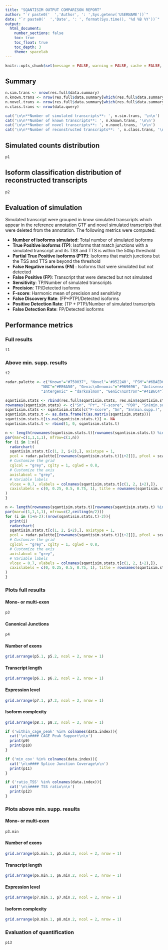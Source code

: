 ```yaml
---
title: "SQANTISIM OUTPUT COMPARISON REPORT"
author: "`r paste0('  ','Author', ': ',Sys.getenv('USERNAME'))`"
date: "`r paste0('  ','Date', ': ', format(Sys.time(), '%d %B %Y'))`"
output:
  html_document:
    number_sections: false
    toc: true
    toc_float: true
    toc_depth: 3
    theme: spacelab
---
```


<!-- Basic setting -->

```r
knitr::opts_chunk$set(message = FALSE, warning = FALSE, cache = FALSE, echo = FALSE)
```

<!-- Report generation -->

## Summary

```r
n.sim.trans <- nrow(res.full$data.summary)
n.known.trans <- nrow(res.full$data.summary[which(res.full$data.summary$sim_type == "known"),])
n.novel.trans <- nrow(res.full$data.summary[which(res.full$data.summary$sim_type == "novel"),])
n.class.trans <- nrow(data.query)

cat('\n\n**Number of simulated transcripts**: ', n.sim.trans, '\n\n')
cat('\n\n**Number of known transcripts**: ', n.known.trans, '\n\n')
cat('\n\n**Number of novel transcripts**: ', n.novel.trans, '\n\n')
cat('\n\n**Number of reconstructed transcripts**: ', n.class.trans, '\n\n')
```

## Simulated counts distribution

```r
p1
```

## Isoform classification distribution of reconstructed transcripts

```r
p2
```

## Evaluation of simulation 

Simulated transcript were grouped in know simulated transcripts which appear in the reference annotation GTF and novel simulated transcripts that were deleted from the annotation. The following metrics were computed:

- **Number of isoforms simulated**: Total number of simulated isoforms
- **True Positive isoforms (TP)**: Isoforms that match junctions with a simulated transcript and its TSS and TTS is within the 50bp threshold
- **Partial True Positive isoforms (PTP)**: Isoforms that match junctions but the TSS and TTS are beyond the threshold
- **False Negative isoforms (FN) **: Isoforms that were simulated but not detected
- **False Positive (FP)**: Transcript that were detected but not simulated
- **Sensitivity**: TP/Number of simulated transcripts
- **Precision**: TP/Detected isoforms
- **F-score**: Harmonic mean of precision and sensitivity
- **False Discovery Rate**: (FP+PTP)/Detected isoforms
- **Positive Detection Rate**: (TP + PTP)/Number of simulated transcripts
- **False Detection Rate**: FP/Detected isoforms

## Performance metrics

### Full results

```r
t1
```

### Above min. supp. results

```r
t2
```

```r
radar.palette <- c("Known"="#750037", "Novel"='#052240', "FSM"="#6BAED6", "ISM"="#FC8D59", "NIC"="#78C679", 
                "NNC"="#EE6A50", "Genic\nGenomic"="#969696", "Antisense"="#66C2A4", "Fusion"="goldenrod1",
                "Intergenic" = "darksalmon", "Genic\nIntron"="#41B6C4")

sqantisim.stats <- rbind(res.full$sqantisim.stats, res.min$sqantisim.stats)[c("Sensitivity", "Precision", "F-score", "Positive_Detection_Rate", "Sensitivity1"),]
rownames(sqantisim.stats) <- c("Sn", "Pr", "F-score", "PDR", "Sn(min.supp.)")
sqantisim.stats <- sqantisim.stats[c("F-score", "Sn", "Sn(min.supp.)", "Pr", "PDR"), which(!is.na(sqantisim.stats["F-score",]))]
sqantisim.stats.t <- as.data.frame(t(as.matrix(sqantisim.stats)))
sqantisim.stats.t[is.na(sqantisim.stats.t)] <- NA
sqantisim.stats.t <- rbind(1, 0, sqantisim.stats.t)

n <- length(rownames(sqantisim.stats.t)[rownames(sqantisim.stats.t) %in% c("Known", "Novel")])
par(mar=c(1,1,1,1), mfrow=c(1,n))
for (i in 1:n){
  radarchart(
  sqantisim.stats.t[c(1, 2, i+2),], axistype = 1,
  pcol = radar.palette[[rownames(sqantisim.stats.t)[i+2]]], pfcol = scales::alpha(radar.palette[[rownames(sqantisim.stats.t)[i+2]]], 0.5), plwd = 2, plty = 1,
  # Customize the grid
  cglcol = "grey", cglty = 1, cglwd = 0.8,
  # Customize the axis
  axislabcol = "grey", 
  # Variable labels
  vlcex = 0.7, vlabels = colnames(sqantisim.stats.t[c(1, 2, i+2),]),
  caxislabels = c(0, 0.25, 0.5, 0.75, 1), title = rownames(sqantisim.stats.t)[i+2]
)
}

n <- length(rownames(sqantisim.stats.t)[rownames(sqantisim.stats.t) %in% c("1", "2", "Known", "Novel")])
par(mar=c(1,1,1,1), mfrow=c(2,ceiling(n/2)))
for (i in (1+n-2):(nrow(sqantisim.stats.t)-2)){
  print(i)
  radarchart(
  sqantisim.stats.t[c(1, 2, i+2),], axistype = 1,
  pcol = radar.palette[[rownames(sqantisim.stats.t)[i+2]]], pfcol = scales::alpha(radar.palette[[rownames(sqantisim.stats.t)[i+2]]], 0.5), plwd = 2, plty = 1,
  # Customize the grid
  cglcol = "grey", cglty = 1, cglwd = 0.8,
  # Customize the axis
  axislabcol = "grey", 
  # Variable labels
  vlcex = 0.7, vlabels = colnames(sqantisim.stats.t[c(1, 2, i+2),]),
  caxislabels = c(0, 0.25, 0.5, 0.75, 1), title = rownames(sqantisim.stats.t)[i+2]
)
}
```

### Plots full results {.tabset}

#### Mono- or multi-exon

```r
p3
```

#### Canonical Junctions

```r
p4
```

#### Number of exons

```r
grid.arrange(p5.1, p5.2, ncol = 2, nrow = 1)
```

#### Transcript length

```r
grid.arrange(p6.1, p6.2, ncol = 2, nrow = 1)
```

#### Expression level

```r
grid.arrange(p7.1, p7.2, ncol = 2, nrow = 1)
```

#### Isoform complexity

```r
grid.arrange(p8.1, p8.2, ncol = 2, nrow = 1)
```


```r
if ('within_cage_peak' %in% colnames(data.index)){
  cat('\n\n#### CAGE Peak Support\n\n')
  print(p9)
  print(p10)
}

if ('min_cov' %in% colnames(data.index)){
  cat('\n\n#### Splice Junction Coverage\n\n')
  print(p11)
}

if ('ratio_TSS' %in% colnames(data.index)){
  cat('\n\n#### TSS ratio\n\n')
  print(p12)
}
```

### Plots above min. supp. results {.tabset}

#### Mono- or multi-exon

```r
p3.min
```

#### Number of exons

```r
grid.arrange(p5.min.1, p5.min.2, ncol = 2, nrow = 1)
```

#### Transcript length

```r
grid.arrange(p6.min.1, p6.min.2, ncol = 2, nrow = 1)
```

#### Expression level

```r
grid.arrange(p7.min.1, p7.min.2, ncol = 2, nrow = 1)
```

#### Isoform complexity

```r
grid.arrange(p8.min.1, p8.min.2, ncol = 2, nrow = 1)
```

### Evaluation of quantification

```r
p13
```

